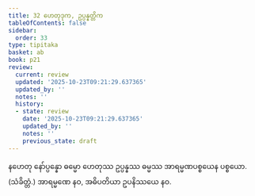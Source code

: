 ```yaml
---
title: 32 ဟေတုဒုက, ဥပ္ပန္နတ္တိက
tableOfContents: false
sidebar:
  order: 33
type: tipitaka
basket: ab
book: p21
review:
  current: review
  updated: '2025-10-23T09:21:29.637365'
  updated_by: ''
  notes: ''
  history:
  - state: review
    date: '2025-10-23T09:21:29.637365'
    updated_by: ''
    notes: ''
    previous_state: draft
---
```



<ReviewStatus review={frontmatter.review} showDetails={true} />

<HypothesisAnnotation frontmatter={frontmatter} />

<DynamicBreadcrumb />

<Division number="79" book="p21" e="ch" v="40" p="364">

<Paragraph number="192" book="p21">
နဟေတု နော်ပ္ပန္နော ဓမ္မော ဟေတုဿ ဥပ္ပန္နဿ ဓမ္မဿ အာရမ္မဏပစ္စယေန ပစ္စယော. (သံခိတ္တံ.)
</Paragraph>

<Paragraph number="193" book="p21">
အာရမ္မဏေ နဝ, အဓိပတိယာ ဥပနိဿယေ နဝ.
</Paragraph>
</Division>